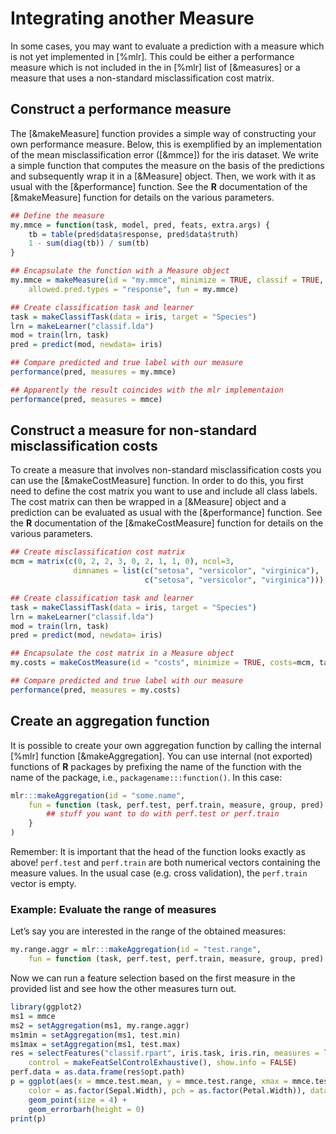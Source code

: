 # Integrating another Measure

In some cases, you may want to evaluate a prediction with a measure which is not yet implemented
in [%mlr]. This could be either a performance measure which is not included in the in [%mlr]
list of [&measures] or a measure that uses a non-standard misclassification cost matrix.


## Construct a performance measure

The [&makeMeasure] function provides a simple way of constructing your own performance
measure. Below, this is exemplified by an implementation of the mean
misclassification error ([&mmce]) for the iris dataset. We write a simple
function that computes the measure on the basis of the predictions and subsequently wrap it
in a [&Measure] object. Then, we work with it as usual with the
[&performance] function.
See the **R** documentation of the [&makeMeasure] function for details on the
various parameters.

```r
## Define the measure
my.mmce = function(task, model, pred, feats, extra.args) {
    tb = table(pred$data$response, pred$data$truth)
    1 - sum(diag(tb)) / sum(tb)
}

## Encapsulate the function with a Measure object
my.mmce = makeMeasure(id = "my.mmce", minimize = TRUE, classif = TRUE,
    allowed.pred.types = "response", fun = my.mmce)

## Create classification task and learner
task = makeClassifTask(data = iris, target = "Species")
lrn = makeLearner("classif.lda")
mod = train(lrn, task)
pred = predict(mod, newdata= iris)

## Compare predicted and true label with our measure
performance(pred, measures = my.mmce)

## Apparently the result coincides with the mlr implementaion
performance(pred, measures = mmce)
```


## Construct a measure for non-standard misclassification costs

To create a measure that involves non-standard misclassification costs you can use
the [&makeCostMeasure] function. In order to do this, you first need to define the cost
matrix you want to use and include all class labels. The cost matrix can then be
wrapped in a [&Measure] object and a prediction can be evaluated as usual with the
[&performance] function. See the **R** documentation of the [&makeCostMeasure] function for
details on the various parameters.

```r
## Create misclassification cost matrix
mcm = matrix(c(0, 2, 2, 3, 0, 2, 1, 1, 0), ncol=3,
              dimnames = list(c("setosa", "versicolor", "virginica"),
                              c("setosa", "versicolor", "virginica")))

## Create classification task and learner
task = makeClassifTask(data = iris, target = "Species")
lrn = makeLearner("classif.lda")
mod = train(lrn, task)
pred = predict(mod, newdata= iris)

## Encapsulate the cost matrix in a Measure object
my.costs = makeCostMeasure(id = "costs", minimize = TRUE, costs=mcm, task, aggregate = mean)

## Compare predicted and true label with our measure
performance(pred, measures = my.costs)
```


## Create an aggregation function

It is possible to create your own aggregation function by calling the
internal [%mlr] function [&makeAggregation].
You can use internal (not exported) functions of **R** packages by prefixing the
name of the function with the name of the package, i.e., `packagename:::function()`.
In this case:

```r
mlr:::makeAggregation(id = "some.name",
    fun = function (task, perf.test, perf.train, measure, group, pred) {
        ## stuff you want to do with perf.test or perf.train
    }
)
```

Remember: It is important that the head of the function looks exactly as above!
`perf.test` and `perf.train` are both numerical vectors containing the measure values.
In the usual case (e.g. cross validation), the `perf.train` vector is empty.


### Example: Evaluate the range of measures

Let's say you are interested in the range of the obtained measures:
```r
my.range.aggr = mlr:::makeAggregation(id = "test.range",
    fun = function (task, perf.test, perf.train, measure, group, pred) diff(range(perf.test)))
```

Now we can run a feature selection based on the first measure in the provided
list and see how the other measures turn out.
```r
library(ggplot2)
ms1 = mmce
ms2 = setAggregation(ms1, my.range.aggr)
ms1min = setAggregation(ms1, test.min)
ms1max = setAggregation(ms1, test.max)
res = selectFeatures("classif.rpart", iris.task, iris.rin, measures = list(ms1, ms2, ms1min, ms1max), 
    control = makeFeatSelControlExhaustive(), show.info = FALSE)
perf.data = as.data.frame(res$opt.path)
p = ggplot(aes(x = mmce.test.mean, y = mmce.test.range, xmax = mmce.test.max, xmin = mmce.test.min, 
    color = as.factor(Sepal.Width), pch = as.factor(Petal.Width)), data = perf.data) +
    geom_point(size = 4) +
    geom_errorbarh(height = 0)
print(p)
```
